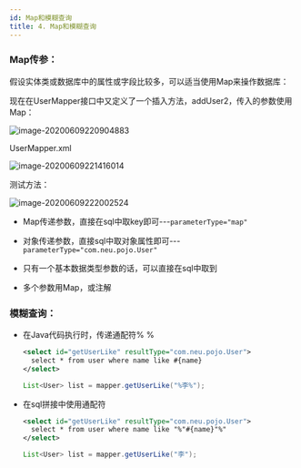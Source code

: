 ```yaml
---
id: Map和模糊查询
title: 4. Map和模糊查询
---
```


### Map传参：

假设实体类或数据库中的属性或字段比较多，可以适当使用Map来操作数据库：

现在在UserMapper接口中又定义了一个插入方法，addUser2，传入的参数使用Map：

![image-20200609220904883](https://upyun1.surcode.cn/imgs/20200609220905.png)

UserMapper.xml

![image-20200609221416014](https://upyun1.surcode.cn/imgs/20200609221416.png)

测试方法：

![image-20200609222002524](https://upyun1.surcode.cn/imgs/20200609222002.png)

- Map传递参数，直接在sql中取key即可---`parameterType="map"`

- 对象传递参数，直接sql中取对象属性即可---`parameterType="com.neu.pojo.User"`

- 只有一个基本数据类型参数的话，可以直接在sql中取到

- 多个参数用Map，或注解





### 模糊查询：

- 在Java代码执行时，传递通配符% %

  ```xml
  <select id="getUserLike" resultType="com.neu.pojo.User">
    select * from user where name like #{name}
  </select>
  ```

  ```java
  List<User> list = mapper.getUserLike("%李%");
  ```

  

- 在sql拼接中使用通配符

  ```xml
  <select id="getUserLike" resultType="com.neu.pojo.User">
    select * from user where name like "%"#{name}"%"
  </select>
  ```

  ```java
  List<User> list = mapper.getUserLike("李");
  ```

  